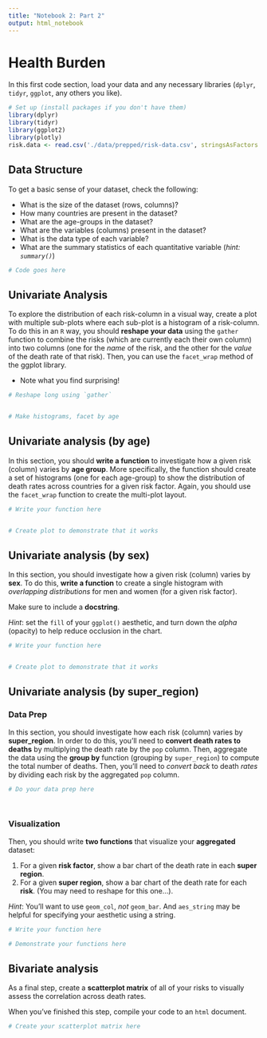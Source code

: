 ```yaml
---
title: "Notebook 2: Part 2"
output: html_notebook
---
```


# Health Burden

In this first code section, load your data and any necessary libraries (`dplyr`, `tidyr`, `ggplot`, any others you like).
```r
# Set up (install packages if you don't have them)
library(dplyr)
library(tidyr)
library(ggplot2)
library(plotly)
risk.data <- read.csv('./data/prepped/risk-data.csv', stringsAsFactors = FALSE) 
```

## Data Structure
To get a basic sense of your dataset, check the following:

- What is the size of the dataset (rows, columns)?
- How many countries are present in the dataset?
- What are the age-groups in the dataset?
- What are the variables (columns) present in the dataset?
- What is the data type of each variable?
- What are the summary statistics of each quantitative variable (_hint: `summary()`_)

```r
# Code goes here
```

## Univariate Analysis
To explore the distribution of each risk-column in a visual way, create a plot with multiple sub-plots where each sub-plot is a histogram of a risk-column. To do this in an `R` way, you should **reshape your data** using the `gather` function to combine the risks (which are currently each their own column) into two columns (one for the _name_ of the risk, and the other for the _value_ of the death rate of that risk). Then, you can use the `facet_wrap` method of the ggplot library.

- Note what you find surprising!


```r
# Reshape long using `gather`


# Make histograms, facet by age

```

## Univariate analysis (by age)
In this section, you should **write a function** to investigate how a given risk (column) varies by **age group**. More specifically, the function should create a set of histograms (one for each age-group) to show the distribution of death rates across countries for a given risk factor. Again, you should use the `facet_wrap` function to create the multi-plot layout.

```r
# Write your function here


# Create plot to demonstrate that it works

```
## Univariate analysis (by sex)
In this section, you should investigate how a given risk (column) varies by **sex**. To do this, **write a function** to create a single histogram with _overlapping distributions_ for men and women (for a given risk factor). 

Make sure to include a **docstring**. 

_Hint_: set the `fill` of your `ggplot()` aesthetic, and turn down the _alpha_ (opacity) to help reduce occlusion in the chart. 

```r
# Write your function here


# Create plot to demonstrate that it works

```

## Univariate analysis (by super_region)

### Data Prep
In this section, you should investigate how each risk (column) varies by **super_region**. In order to do this, you'll need to **convert death rates to deaths** by multiplying the death rate by the `pop` column. Then, aggregate the data using the **group by** function (grouping by `super_region`) to compute the total number of deaths. Then, you'll need to _convert back_ to death _rates_ by dividing each risk by the aggregated `pop` column.


```r
# Do your data prep here

          
``` 

### Visualization
Then, you should write **two functions** that visualize your **aggregated** dataset:

1. For a given **risk factor**, show a bar chart of the death rate in each **super region**.
2. For a given **super region**, show a bar chart of the death rate for each **risk**. (You may need to reshape for this one...).

_Hint_: You'll want to use `geom_col`, _not_ `geom_bar`. And `aes_string` may be helpful for specifying your aesthetic using a string. 
```r
# Write your function here

# Demonstrate your functions here

```
## Bivariate analysis
As a final step, create a **scatterplot matrix** of all of your risks to visually assess the correlation across death rates.

When you've finished this step, compile your code to an `html` document. 
```r
# Create your scatterplot matrix here
```

